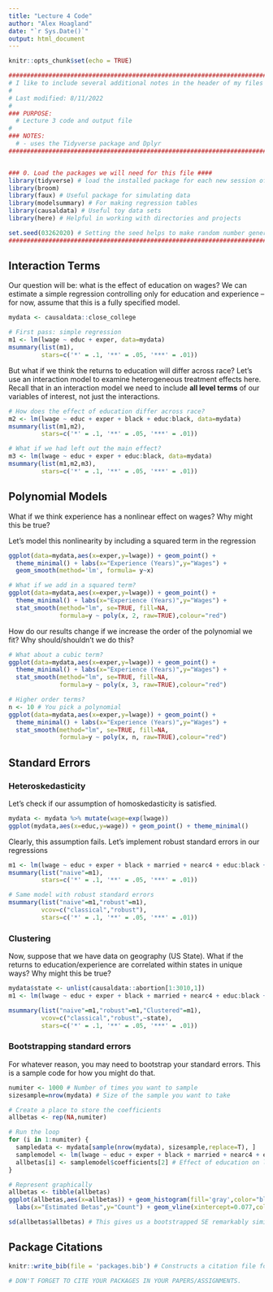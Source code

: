 ```yaml
---
title: "Lecture 4 Code"
author: "Alex Hoagland"
date: "`r Sys.Date()`"
output: html_document
---
```


```r
knitr::opts_chunk$set(echo = TRUE)
```

```r
################################################################################
# I like to include several additional notes in the header of my files here:
#
# Last modified: 8/11/2022
#
### PURPOSE:
  # Lecture 3 code and output file
# 
### NOTES:
  # - uses the Tidyverse package and Dplyr
################################################################################


### 0. Load the packages we will need for this file ####
library(tidyverse) # load the installed package for each new session of R
library(broom)
library(faux) # Useful package for simulating data
library(modelsummary) # For making regression tables
library(causaldata) # Useful toy data sets
library(here) # Helpful in working with directories and projects

set.seed(03262020) # Setting the seed helps to make random number generators give us the same numbers across machines
################################################################################
```

## Interaction Terms

Our question will be: what is the effect of education on wages? We can estimate a simple regression controlling only for education and experience -- for now, assume that this is a fully specified model. 
```r
mydata <- causaldata::close_college

# First pass: simple regression
m1 <- lm(lwage ~ educ + exper, data=mydata)
msummary(list(m1),
         stars=c('*' = .1, '**' = .05, '***' = .01)) 
```

But what if we think the returns to education will differ across race? Let's use an interaction model to examine heterogeneous treatment effects here. Recall that in an interaction model we need to include **all level terms** of our variables of interest, not just the interactions.  
```r
# How does the effect of education differ across race?
m2 <- lm(lwage ~ educ + exper + black + educ:black, data=mydata)
msummary(list(m1,m2),
         stars=c('*' = .1, '**' = .05, '***' = .01)) 

# What if we had left out the main effect?
m3 <- lm(lwage ~ educ + exper + educ:black, data=mydata)
msummary(list(m1,m2,m3),
         stars=c('*' = .1, '**' = .05, '***' = .01)) 
```

## Polynomial Models

What if we think experience has a nonlinear effect on wages? Why might this be true? 

Let's model this nonlinearity by including a squared term in the regression 
```r
ggplot(data=mydata,aes(x=exper,y=lwage)) + geom_point() + 
  theme_minimal() + labs(x="Experience (Years)",y="Wages") + 
  geom_smooth(method='lm', formula= y~x)

# What if we add in a squared term? 
ggplot(data=mydata,aes(x=exper,y=lwage)) + geom_point() + 
  theme_minimal() + labs(x="Experience (Years)",y="Wages") + 
  stat_smooth(method="lm", se=TRUE, fill=NA,
              formula=y ~ poly(x, 2, raw=TRUE),colour="red")
```

How do our results change if we increase the order of the polynomial we fit? Why should/shouldn't we do this? 
```r
# What about a cubic term? 
ggplot(data=mydata,aes(x=exper,y=lwage)) + geom_point() + 
  theme_minimal() + labs(x="Experience (Years)",y="Wages") + 
  stat_smooth(method="lm", se=TRUE, fill=NA,
              formula=y ~ poly(x, 3, raw=TRUE),colour="red")

# Higher order terms? 
n <- 10 # You pick a polynomial
ggplot(data=mydata,aes(x=exper,y=lwage)) + geom_point() + 
  theme_minimal() + labs(x="Experience (Years)",y="Wages") + 
  stat_smooth(method="lm", se=TRUE, fill=NA,
              formula=y ~ poly(x, n, raw=TRUE),colour="red")
```

## Standard Errors

### Heteroskedasticity

Let's check if our assumption of homoskedasticity is satisfied. 

```r
mydata <- mydata %>% mutate(wage=exp(lwage))
ggplot(mydata,aes(x=educ,y=wage)) + geom_point() + theme_minimal()
```

Clearly, this assumption fails. Let's implement robust standard errors in our regressions
```r
m1 <- lm(lwage ~ educ + exper + black + married + nearc4 + educ:black + exper:black, data=mydata)
msummary(list("naive"=m1),
         stars=c('*' = .1, '**' = .05, '***' = .01))

# Same model with robust standard errors
msummary(list("naive"=m1,"robust"=m1),
         vcov=c("classical","robust"),
         stars=c('*' = .1, '**' = .05, '***' = .01))
```

### Clustering

Now, suppose that we have data on geography (US State). What if the returns to education/experience are correlated within states in unique ways? Why might this be true? 

```r
mydata$state <- unlist(causaldata::abortion[1:3010,1])
m1 <- lm(lwage ~ educ + exper + black + married + nearc4 + educ:black + exper:black, data=mydata)

msummary(list("naive"=m1,"robust"=m1,"Clustered"=m1),
         vcov=c("classical","robust",~state),
         stars=c('*' = .1, '**' = .05, '***' = .01))
```

### Bootstrapping standard errors

For whatever reason, you may need to bootstrap your standard errors. This is a sample code for how you might do that. 
```r
numiter <- 1000 # Number of times you want to sample
sizesample=nrow(mydata) # Size of the sample you want to take

# Create a place to store the coefficients
allbetas <- rep(NA,numiter)

# Run the loop
for (i in 1:numiter) { 
  sampledata <- mydata[sample(nrow(mydata), sizesample,replace=T), ]
  samplemodel <- lm(lwage ~ educ + exper + black + married + nearc4 + educ:black + exper:black, data=sampledata)
  allbetas[i] <- samplemodel$coefficients[2] # Effect of education on lwage
}

# Represent graphically
allbetas <- tibble(allbetas)
ggplot(allbetas,aes(x=allbetas)) + geom_histogram(fill='gray',color="black") + theme_minimal() + 
  labs(x="Estimated Betas",y="Count") + geom_vline(xintercept=0.077,color="red",size=2)

sd(allbetas$allbetas) # This gives us a bootstrapped SE remarkably similar to the regression approach
```

## Package Citations
```r
knitr::write_bib(file = 'packages.bib') # Constructs a citation file for all packages used in this lecture. 

# DON'T FORGET TO CITE YOUR PACKAGES IN YOUR PAPERS/ASSIGNMENTS. 
```